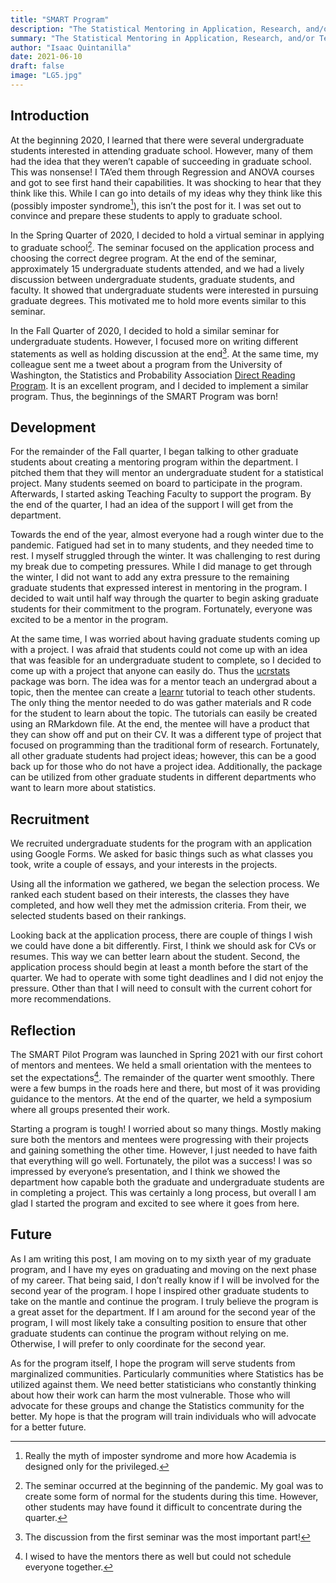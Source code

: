 ```yaml
---
title: "SMART Program"
description: "The Statistical Mentoring in Application, Research, and/or Technology (SMART) Program is a mentoring program where undergraduate students get the opportunity to conduct a statistical project under the supervision of a graduate student. The pilot program was implemented in Spring 2021 where we determined to see the feasibility of both the undergraduate and graduate students to complete the program. For this blog post, I will talk about the inspiration, development and implementation of the SMART Program. As the main architect of the program, I will talk about my thought process and the goals for the future of the program."
summary: "The Statistical Mentoring in Application, Research, and/or Technology (SMART) Program is a mentoring program where undergraduate students get the opportunity to conduct a statistical project under the supervision of a graduate student. The pilot program was implemented in Spring 2021 where we determined to see the feasibility of both the undergraduate and graduate students to complete the program. For this blog post, I will talk about the inspiration, development and implementation of the SMART Program. As the main architect of the program, I will talk about my thought process and the goals for the future of the program."
author: "Isaac Quintanilla"
date: 2021-06-10
draft: false
image: "LG5.jpg"
---
```


## Introduction

At the beginning 2020, I learned that there were several undergraduate students interested in attending graduate school. However, many of them had the idea that they weren't capable of succeeding in graduate school. This was nonsense! I TA'ed them through Regression and ANOVA courses and got to see first hand their capabilities. It was shocking to hear that they think like this. While I can go into details of my ideas why they think like this (possibly imposter syndrome[^1]), this isn't the post for it. I was set out to convince and prepare these students to apply to graduate school.

[^1]: Really the myth of imposter syndrome and more how Academia is designed only for the privileged.

In the Spring Quarter of 2020, I decided to hold a virtual seminar in applying to graduate school[^2]. The seminar focused on the application process and choosing the correct degree program. At the end of the seminar, approximately 15 undergraduate students attended, and we had a lively discussion between undergraduate students, graduate students, and faculty. It showed that undergraduate students were interested in pursuing graduate degrees. This motivated me to hold more events similar to this seminar.

[^2]: The seminar occurred at the beginning of the pandemic. My goal was to create some form of normal for the students during this time. However, other students may have found it difficult to concentrate during the quarter.

In the Fall Quarter of 2020, I decided to hold a similar seminar for undergraduate students. However, I focused more on writing different statements as well as holding discussion at the end[^3]. At the same time, my colleague sent me a tweet about a program from the University of Washington, the Statistics and Probability Association [Direct Reading Program](https://spa-drp.github.io/). It is an excellent program, and I decided to implement a similar program. Thus, the beginnings of the SMART Program was born!

[^3]: The discussion from the first seminar was the most important part!

## Development

For the remainder of the Fall quarter, I began talking to other graduate students about creating a mentoring program within the department. I pitched them that they will mentor an undergraduate student for a statistical project. Many students seemed on board to participate in the program. Afterwards, I started asking Teaching Faculty to support the program. By the end of the quarter, I had an idea of the support I will get from the department.

Towards the end of the year, almost everyone had a rough winter due to the pandemic. Fatigued had set in to many students, and they needed time to rest. I myself struggled through the winter. It was challenging to rest during my break due to competing pressures. While I did manage to get through the winter, I did not want to add any extra pressure to the remaining graduate students that expressed interest in mentoring in the program. I decided to wait until half way through the quarter to begin asking graduate students for their commitment to the program. Fortunately, everyone was excited to be a mentor in the program.

At the same time, I was worried about having graduate students coming up with a project. I was afraid that students could not come up with an idea that was feasible for an undergraduate student to complete, so I decided to come up with a project that anyone can easily do. Thus the [ucrstats](https://ucrgradstat.github.io/ucrstats/) package was born. The idea was for a mentor teach an undergrad about a topic, then the mentee can create a [learnr](https://rstudio.github.io/learnr/) tutorial to teach other students. The only thing the mentor needed to do was gather materials and R code for the student to learn about the topic. The tutorials can easily be created using an RMarkdown file. At the end, the mentee will have a product that they can show off and put on their CV. It was a different type of project that focused on programming than the traditional form of research. Fortunately, all other graduate students had project ideas; however, this can be a good back up for those who do not have a project idea. Additionally, the package can be utilized from other graduate students in different departments who want to learn more about statistics.

## Recruitment

We recruited undergraduate students for the program with an application using Google Forms. We asked for basic things such as what classes you took, write a couple of essays, and your interests in the projects.

Using all the information we gathered, we began the selection process. We ranked each student based on their interests, the classes they have completed, and how well they met the admission criteria. From their, we selected students based on their rankings.

Looking back at the application process, there are couple of things I wish we could have done a bit differently. First, I think we should ask for CVs or resumes. This way we can better learn about the student. Second, the application process should begin at least a month before the start of the quarter. We had to operate with some tight deadlines and I did not enjoy the pressure. Other than that I will need to consult with the current cohort for more recommendations.

## Reflection

The SMART Pilot Program was launched in Spring 2021 with our first cohort of mentors and mentees. We held a small orientation with the mentees to set the expectations[^4]. The remainder of the quarter went smoothly. There were a few bumps in the roads here and there, but most of it was providing guidance to the mentors. At the end of the quarter, we held a symposium where all groups presented their work.

[^4]: I wised to have the mentors there as well but could not schedule everyone together.

Starting a program is tough! I worried about so many things. Mostly making sure both the mentors and mentees were progressing with their projects and gaining something the other time. However, I just needed to have faith that everything will go well. Fortunately, the pilot was a success! I was so impressed by everyone's presentation, and I think we showed the department how capable both the graduate and undergraduate students are in completing a project. This was certainly a long process, but overall I am glad I started the program and excited to see where it goes from here.

## Future

As I am writing this post, I am moving on to my sixth year of my graduate program, and I have my eyes on graduating and moving on the next phase of my career. That being said, I don't really know if I will be involved for the second year of the program. I hope I inspired other graduate students to take on the mantle and continue the program. I truly believe the program is a great asset for the department. If I am around for the second year of the program, I will most likely take a consulting position to ensure that other graduate students can continue the program without relying on me. Otherwise, I will prefer to only coordinate for the second year.

As for the program itself, I hope the program will serve students from marginalized communities. Particularly communities where Statistics has be utilized against them. We need better statisticians who constantly thinking about how their work can harm the most vulnerable. Those who will advocate for these groups and change the Statistics community for the better. My hope is that the program will train individuals who will advocate for a better future.
